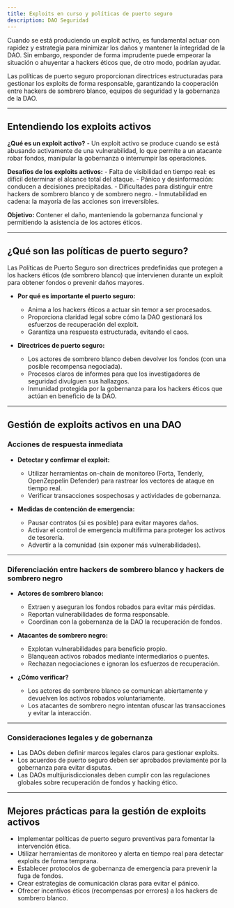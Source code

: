 ```yaml
---
title: Exploits en curso y políticas de puerto seguro
description: DAO Seguridad
---
```


Cuando se está produciendo un exploit activo, es fundamental actuar con rapidez y estrategia para minimizar los daños y mantener la integridad de la DAO. Sin embargo, responder de forma imprudente puede empeorar la situación o ahuyentar a hackers éticos que, de otro modo, podrían ayudar. 

Las políticas de puerto seguro proporcionan directrices estructuradas para gestionar los exploits de forma responsable, garantizando la cooperación entre hackers de sombrero blanco, equipos de seguridad y la gobernanza de la DAO.

---

## **Entendiendo los exploits activos**

**¿Qué es un exploit activo?**
    - Un exploit activo se produce cuando se está abusando activamente de una vulnerabilidad, lo que permite a un atacante robar fondos, manipular la gobernanza o interrumpir las operaciones.

**Desafíos de los exploits activos:**
    - Falta de visibilidad en tiempo real: es difícil determinar el alcance total del ataque.
    - Pánico y desinformación: conducen a decisiones precipitadas.
    - Dificultades para distinguir entre hackers de sombrero blanco y de sombrero negro.
    - Inmutabilidad en cadena: la mayoría de las acciones son irreversibles.

**Objetivo:** Contener el daño, manteniendo la gobernanza funcional y permitiendo la asistencia de los actores éticos.

---

## **¿Qué son las políticas de puerto seguro?**

Las Políticas de Puerto Seguro son directrices predefinidas que protegen a los hackers éticos (de sombrero blanco) que intervienen durante un exploit para obtener fondos o prevenir daños mayores.

- **Por qué es importante el puerto seguro:**
  - Anima a los hackers éticos a actuar sin temor a ser procesados.
  - Proporciona claridad legal sobre cómo la DAO gestionará los esfuerzos de recuperación del exploit.
  - Garantiza una respuesta estructurada, evitando el caos.

- **Directrices de puerto seguro:**
  - Los actores de sombrero blanco deben devolver los fondos (con una posible recompensa negociada).
  - Procesos claros de informes para que los investigadores de seguridad divulguen sus hallazgos.
  - Inmunidad protegida por la gobernanza para los hackers éticos que actúan en beneficio de la DAO.

---

## **Gestión de exploits activos en una DAO**

### **Acciones de respuesta inmediata**

- **Detectar y confirmar el exploit:**
  - Utilizar herramientas on-chain de monitoreo (Forta, Tenderly, OpenZeppelin Defender) para rastrear los vectores de ataque en tiempo real.
  - Verificar transacciones sospechosas y actividades de gobernanza.

- **Medidas de contención de emergencia:**
  - Pausar contratos (si es posible) para evitar mayores daños.
  - Activar el control de emergencia multifirma para proteger los activos de tesorería.
  - Advertir a la comunidad (sin exponer más vulnerabilidades).

---

### **Diferenciación entre hackers de sombrero blanco y hackers de sombrero negro**

- **Actores de sombrero blanco:**
  - Extraen y aseguran los fondos robados para evitar más pérdidas.
  - Reportan vulnerabilidades de forma responsable.
  - Coordinan con la gobernanza de la DAO la recuperación de fondos.

- **Atacantes de sombrero negro:**
  - Explotan vulnerabilidades para beneficio propio.
  - Blanquean activos robados mediante intermediarios o puentes.
  - Rechazan negociaciones e ignoran los esfuerzos de recuperación.

- **¿Cómo verificar?**
  - Los actores de sombrero blanco se comunican abiertamente y devuelven los activos robados voluntariamente.
  - Los atacantes de sombrero negro intentan ofuscar las transacciones y evitar la interacción.

---

### **Consideraciones legales y de gobernanza**

- Las DAOs deben definir marcos legales claros para gestionar exploits.
- Los acuerdos de puerto seguro deben ser aprobados previamente por la gobernanza para evitar disputas.
- Las DAOs multijurisdiccionales deben cumplir con las regulaciones globales sobre recuperación de fondos y hacking ético.

---

## **Mejores prácticas para la gestión de exploits activos**

- Implementar políticas de puerto seguro preventivas para fomentar la intervención ética.
- Utilizar herramientas de monitoreo y alerta en tiempo real para detectar exploits de forma temprana.
- Establecer protocolos de gobernanza de emergencia para prevenir la fuga de fondos. 
- Crear estrategias de comunicación claras para evitar el pánico.
- Ofrecer incentivos éticos (recompensas por errores) a los hackers de sombrero blanco.